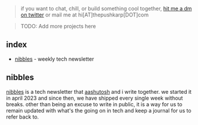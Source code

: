 ---
---

> if you want to chat, chill, or build something cool together, [hit me a dm on twitter](https://twitter.com/thepushkarp) or mail me at <Mono>hi[AT]thepushkarp[DOT]com</Mono>

> TODO: Add more projects here

## index

- [nibbles](#nibbles) - weekly tech newsletter

## nibbles

[nibbles](https://nibbles.dev/) is a tech newsletter that [aashutosh](https://aashutosh.dev/) and i write together. we started it in april 2023 and since then, we have shipped every single week without breaks. other than being an excuse to write in public, it is a way for us to remain updated with what's the going on in tech and keep a journal for us to refer back to.
